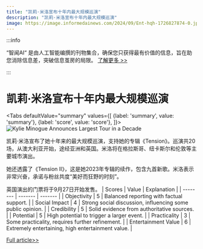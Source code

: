 ```yaml
---
title: "凯莉·米洛宣布十年内最大规模巡演"
description: "凯莉·米洛宣布十年内最大规模巡演"
image: https://image.informedainews.com/2024/09/Ent-hqh-1726827874-0.jpg
---
```



:::info

“智闻AI“ 是由人工智能编撰的刊物集合，确保您只获得最有价值的信息，旨在助您消除信息差，突破信息茧房的局限。  [了解更多 >>](/)

:::

# 凯莉·米洛宣布十年内最大规模巡演


<Tabs
	defaultValue="summary"
	values={[
	{label: 'summary', value: 'summary'},
	{label: 'score', value: 'score'},
]}>
<TabItem value="summary">
<img
  src="https://image.informedainews.com/2024/09/Ent-hqh-1726827874-0.jpg"
  alt="Kylie Minogue Announces Largest Tour in a Decade"
/>



凯莉·米洛宣布了她十年来的最大规模巡演，支持她的专辑《Tension》。巡演共20场，从澳大利亚开始，途经亚洲和英国。米洛将在格拉斯哥、纽卡斯尔和伦敦等主要城市演出。

她还透露了《Tension II》，这是她2023年专辑的续作，包含九首新歌。米洛表示非常兴奋，承诺与粉丝共度“美好而狂野的时刻”。

英国演出的门票将于9月27日开始发售。
</TabItem>
<TabItem value="score">
	| Scores     | Value   | Explanation |
	| -------- | ------- | ------- |
	| Objectivity  | 5    | Balanced reporting with factual support.    |
	| Social Impact | 4     | Strong social discussion, influencing some public opinion.    |
	| Credibility    | 5    | Solid evidence from authoritative sources.    |
	| Potential    | 5    | High potential to trigger a larger event.    |
	| Practicality    | 3    | Some practicality, requires further refinement.    |
	| Entertainment Value    | 6    | Extremely entertaining, high entertainment value.    |
</TabItem>
</Tabs>

[Full article>>](https://www.theguardian.com/music/2024/sep/19/i-am-beyond-excited-kylie-minogue-announces-biggest-tour-in-a-decade)
